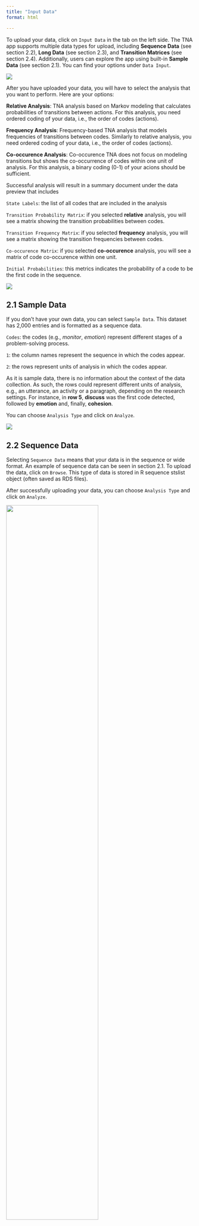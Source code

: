 ```yaml
---
title: "Input Data"
format: html

---
```


To upload your data, click on `Input Data` in the tab on the left side. The TNA app supports multiple data types for upload, including **Sequence Data** (see section 2.2), **Long Data** (see section 2.3), and **Transition Matrices** (see section 2.4). Additionally, users can explore the app using built-in **Sample Data** (see section 2.1). You can find your options under `Data Input`.

![](vis/fig2.png)

After you have uploaded your data, you will have to select the analysis that you want to perform. Here are your options:

**Relative Analysis**: TNA analysis based on Markov modeling that calculates probabilities of transitions between actions. For this analysis, you need ordered coding of your data, i.e., the order of codes (actions).

**Frequency Analysis**: Frequency-based TNA analysis that models frequencies of transitions between codes. Similarly to relative analysis, you need ordered coding of your data, i.e., the order of codes (actions).

**Co-occurence Analysis**: Co-occurence TNA does not focus on modeling transitions but shows the co-occurrence of codes within one unit of analysis. For this analysis, a binary coding (0-1) of your acions should be sufficient.

Successful analysis will result in a summary document under the data preview that includes

`State Labels`: the list of all codes that are included in the analysis

`Transition Probability Matrix`: if you selected **relative** analysis, you will see a matrix showing the transition probabilities between codes. 

`Transition Frequency Matrix`: if you selected **frequency** analysis, you will see a matrix showing the transition frequencies between codes. 

`Co-occurence Matrix`: if you selected **co-occurence** analysis, you will see a matrix of code co-occurence within one unit.

`Initial Probabilities`: this metrics indicates the probability of a code to be the first code in the sequence.

![](vis/fig7.png)

## 2.1 Sample Data

If you don't have your own data, you can select `Sample Data`. This dataset has 2,000 entries and is formatted as a sequence data.

`Codes`: the codes (e.g., *monitor*, *emotion*) represent different stages of a problem-solving process. 

`1`: the column names represent the sequence in which the codes appear.

`2`: the rows represent units of analysis in which the codes appear. 

As it is sample data, there is no information about the context  of the data collection. As such, the rows could represent different units of analysis, e.g., an utterance, an activity or a paragraph, depending on the research settings. For instance, in **row 5**, **discuss** was the first code detected, followed by **emotion** and, finally, **cohesion**.

You can choose `Analysis Type` and click on `Analyze`.

![](vis/fig3.png)

## 2.2 Sequence Data

Selecting `Sequence Data` means that your data is in the sequence or wide format. An example of sequence data can be seen in section 2.1. To upload the data, click on `Browse`. This type of data is stored in R sequence stslist object (often saved as RDS files).

After successfully uploading your data, you can choose `Analysis Type` and click on `Analyze`.

![](vis/fig4.png){width=70%} 

## 2.3 Long Data

Long data refers to datasets in which each variable is represented by a single column, as is the case in most event log datasets. After uploading your long-format data, you need to specify the following variables:

`Action`: represents your codes and may include different states, actions, or discourse elements.

`Actor`: denotes the unit of analysis, which could be a student, a group, or a phase within an activity.

`Time`: refers to the chronological order of actions, which can be represented using timestamps or uniquely ordered identifiers.

`Order`: indicates the order in which actions take place within one sequence. 

`Threshold`: when the `Time` variable is provided instead of the `Order` one, if we want to split actions that belong to the same actor but have a large time gap between them, we can establish this time gap using this variable. This is to avoid considering the transitions between two actions that happened too far apart from one another.

`Date format`: you can specify the date format that you are using in the time variable if not automatically recognized. However, the app is prepared to handle most typical cases 

After successfully uploading your data, you can choose `Analysis Type`, and click on `Analyze`.

![](vis/fig5.png)

## 2.4 Transition Matrix

After successfully uploading your data, you can choose `Analysis Type` (see section 2.5), and click on `Analyze`.

![](vis/fig6.png)
